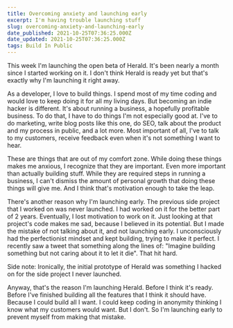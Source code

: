 ```yaml
---
title: Overcoming anxiety and launching early
excerpt: I'm having trouble launching stuff
slug: overcoming-anxiety-and-launching-early
date_published: 2021-10-25T07:36:25.000Z
date_updated: 2021-10-25T07:36:25.000Z
tags: Build In Public
---
```


This week I'm launching the open beta of Herald. It's been nearly a month since I started working on it. I don't think Herald is ready yet but that's exactly why I'm launching it right away.

As a developer, I love to build things. I spend most of my time coding and would love to keep doing it for all my living days. But becoming an indie hacker is different. It's about running a business, a hopefully profitable business. To do that, I have to do things I'm not especially good at. I've to do marketing, write blog posts like this one, do SEO, talk about the product and my process in public, and a lot more. Most important of all, I've to talk to my customers, receive feedback even when it's not something I want to hear.

These are things that are out of my comfort zone. While doing these things makes me anxious, I recognize that they are important. Even more important than actually building stuff. While they are required steps in running a business, I can't dismiss the amount of personal growth that doing these things will give me. And I think that's motivation enough to take the leap.

There's another reason why I'm launching early. The previous side project that I worked on was never launched. I had worked on it for the better part of 2 years. Eventually, I lost motivation to work on it. Just looking at that project's code makes me sad, because I believed in its potential. But I made the mistake of not talking about it, and not launching early. I unconsciously had the perfectionist mindset and kept building, trying to make it perfect. I recently saw a tweet that something along the lines of: "Imagine building something but not caring about it to let it die". That hit hard.

Side note: Ironically, the initial prototype of Herald was something I hacked on for the side project I never launched.

Anyway, that's the reason I'm launching Herald. Before I think it's ready. Before I've finished building all the features that I think it should have. Because I could build all I want. I could keep coding in anonymity thinking I know what my customers would want. But I don't. So I'm launching early to prevent myself from making that mistake.
